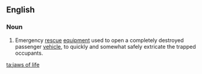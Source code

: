 ==English==

===Noun===
{{en-plural-noun|head=[[jaws]] [[of]] [[life]]}}

# {{plurale tantum}} Emergency [[rescue]] [[equipment]] used to open a completely destroyed passenger [[vehicle]], to quickly and somewhat safely extricate the trapped occupants.

[[ta:jaws of life]]